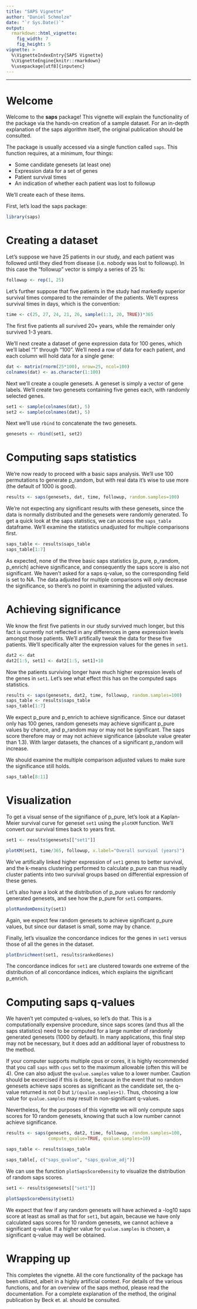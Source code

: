 ```yaml
---
title: "SAPS Vignette"
author: "Daniel Schmolze"
date: "`r Sys.Date()`"
output: 
  rmarkdown::html_vignette:
    fig_width: 7
    fig_height: 5
vignette: >
  %\VignetteIndexEntry{SAPS Vignette}
  %\VignetteEngine{knitr::rmarkdown}
  %\usepackage[utf8]{inputenc}
---
```

---
# Welcome

Welcome to the **saps** package! This vignette will explain the functionality of the package via the hands-on creation of a sample dataset. For an in-depth explanation of the saps algorithm itself, the original publication should be consulted.

The package is usually accessed via a single function called `saps`. This function requires, at a minimum, four things:

* Some candidate genesets (at least one)
* Expression data for a set of genes
* Patient survival times
* An indication of whether each patient was lost to followup

We'll create each of these items. 

First, let's load the saps package:

```r
library(saps)
```


# Creating a dataset

Let's suppose we have 25 patients in our study, and each patient was followed until they died from disease (i.e. nobody was lost to followup). In this case the "followup" vector is simply a series of 25 1s:


```r
followup <- rep(1, 25)
```

Let's further suppose that five patients in the study had markedly superior survival times compared to the remainder of the patients. We'll express survival times in days, which is the convention:

```r
time <- c(25, 27, 24, 21, 26, sample(1:3, 20, TRUE))*365
```

The first five patients all survived 20+ years, while the remainder only survived 1-3 years.

We'll next create a dataset of gene expression data for 100 genes, which we'll label "1" through "100". We'll need a row of data for each patient, and each column will hold data for a single gene:

```r
dat <- matrix(rnorm(25*100), nrow=25, ncol=100)
colnames(dat) <- as.character(1:100)
```

Next we'll create a couple genesets. A geneset is simply a vector of gene labels. We'll create two genesets containing five genes each, with randomly selected genes. 

```r
set1 <- sample(colnames(dat), 5)
set2 <- sample(colnames(dat), 5)
```

Next we'll use `rbind` to concatenate the two genesets.

```r
genesets <- rbind(set1, set2)
```

# Computing saps statistics
We're now ready to proceed with a basic saps analysis. We'll use 100 permutations to generate p_random, but with real data it's wise to use more (the default of 1000 is good).

```r
results <- saps(genesets, dat, time, followup, random.samples=100)
```

We're not expecting any significant results with these genesets, since the data is normally distributed and the genesets were randomly generated. To get a quick look at the saps statistics, we can access the `saps_table` dataframe. We'll examine the statistics unadjusted for multiple comparisons first.

```r
saps_table <- results$saps_table
saps_table[1:7]
```

As expected, none of the three basic saps statistics (p_pure, p_random, p_enrich) achieve significance, and consequently the saps score is also not significant. We haven't asked for a saps q-value, so the corresponding field is set to NA. The data adjusted for multiple comparisons will only decrease the significance, so there's no point in examining the adjusted values.

# Achieving significance
We know the first five patients in our study survived much longer, but this fact is currently not reflected in any differences in gene expression levels amongst those patients. We'll artifically tweak the data for these five patients. We'll specifically alter the expression values for the genes in `set1`.

```r
dat2 <- dat
dat2[1:5, set1] <- dat2[1:5, set1]+10
```

Now the patients surviving longer have much higher expression levels of the genes in `set1`. Let's see what effect this has on the computed saps statistics.

```r
results <- saps(genesets, dat2, time, followup, random.samples=100)
saps_table <- results$saps_table
saps_table[1:7]
```

We expect p_pure and p_enrich to achieve significance. Since our dataset only has 100 genes, random genesets may achieve significant p_pure values by chance, and p_random may or may not be significant. The saps score therefore may or may not achieve significance (absolute value greater than 1.3). With larger datasets, the chances of a significant p_random will increase.

We should examine the multiple comparison adjusted values to make sure the significance still holds.

```r
saps_table[8:11]
```

# Visualization
To get a visual sense of the signifiance of p_pure, let's look at a Kaplan-Meier survival curve for geneset `set1` using the `plotKM` function. We'll convert our survival times back to years first.

```r
set1 <- results$genesets[["set1"]]

plotKM(set1, time/365, followup, x.label="Overall survival (years)")
```

We've artifically linked higher expression of `set1` genes to better survival, and the k-means clustering performed to calculate p_pure can thus readily cluster patients into two survival groups based on differential expression of these genes.

Let's also have a look at the distribution of p_pure values for randomly generated genesets, and see how the p_pure for `set1` compares.

```r
plotRandomDensity(set1)
```

Again, we expect few random genesets to achieve significant p_pure values, but since our dataset is small, some may by chance.

Finally, let's visualize the concordance indices for the genes in `set1` versus those of all the genes in the dataset.

```r
plotEnrichment(set1, results$rankedGenes)
```

The concordance indices for `set1` are clustered towards one extreme of the distribution of all concordance indices, which explains the significant p_enrich.

# Computing saps q-values
We haven't yet computed q-values, so let's do that. This is a computationally expensive procedure, since saps scores (and thus all the saps statistics) need to be computed for a large number of randomly generated genesets (1000 by default). In many applications, this final step may not be necessary, but it does add an additional layer of robustness to the method. 

If your computer supports multiple cpus or cores, it is highly recommended that you call `saps` with `cpus` set to the maximum allowable (often this will be 4). One can also adjust the `qvalue.samples` value to a lower number. Caution should be excercised if this is done, because in the event that no random genesets achieve saps scores as significant as the candidate set, the q-value returned is not 0 but `1/(qvalue.samples+1)`. Thus, choosing a low value for `qvalue.samples` may result in non-significant q-values.

Nevertheless, for the purposes of this vignette we will only compute saps scores for 10 random genesets, knowing that such a low number cannot achieve significance.

```r
results <- saps(genesets, dat2, time, followup, random.samples=100, 
                compute_qvalue=TRUE, qvalue.samples=10)

saps_table <- results$saps_table

saps_table[, c("saps_qvalue", "saps_qvalue_adj")]
```

We can use the function `plotSapsScoreDensity` to visualize the distribution of random saps scores.

```r
set1 <- results$genesets[["set1"]]

plotSapsScoreDensity(set1)
```

We expect that few if any random genesets will have achieved a -log10 saps score at least as small as that for `set1`, but again, because we have only calculated saps scores for 10 random genesets, we cannot achieve a significant q-value. If a higher value for `qvalue.samples` is chosen, a significant q-value may well be obtained.

# Wrapping up
This completes the vignette. All the core functionality of the package has been utilized, albeit in a highly artificial context. For details of the various functions, and for an overview of the saps method, please read the documentation. For a complete explanation of the method, the original publication by Beck et. al. should be consulted.

